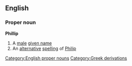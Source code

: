 ==English==
===Proper noun===
[[Category:English proper nouns]]
'''Phillip'''
#A [[male]] [[given name]]
#An [[alternative]] [[spelling]] of [[Philip]]
[[Category:Greek derivations]]
